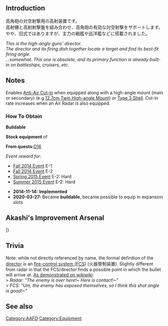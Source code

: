 {{EquipmentInfo|120}}

==Introduction==
高角砲の対空射撃用の高射装置です。<br>
高射機と高射射撃盤を組み合わせ、高角砲の有効な対空射撃をサポートします。<br>
やや、旧式ではありますが、主力の戦艦や巡洋艦などに搭載されました。

''This is the high-angle guns' director.''<br>
''The director and its firing dish together locate a target and find its best-fit firing angle.''<br>
''...somewhat. This one is obsolete, and its primary function is already built-in on battleships, cruisers, etc.''

==Notes==
Enables [[Aerial Combat#Anti-Air Cut-In|Anti-Air Cut-in]] when equipped along with a high-angle mount (main or secondary) (e.g [[12.7cm Twin High-angle Mount]]) or [[Type 3 Shell]]. Cut-in rate increases when an Air Radar is also equipped.

<div class="mw-collapsible"><h3>How To Obtain</h3>
<div class="mw-collapsible-content">
'''Buildable'''

'''Stock equipment''' of {{Ship/Link|Hatsushimo Kai Ni}}

'''From quests: '''[[Quests#D16|D16]]

''Event reward for:''
* [[Fall 2014 Event]] E-1
* [[Fall 2014 Event]] E-2
* [[Spring 2015 Event]] E-2: Hard
* [[Summer 2015 Event]] E-2: Hard

</div></div>


<div class="mw-collapsible><h3>Updates History</h3>
<div class="mw-collapsible-content>
* '''2014-11-14:''' '''Implemented'''
* '''2020-03-27:''' Became '''buildable''', became possible to equip in expansion slots
</div></div>

==Akashi's Improvement Arsenal==
{{AkashiWorkshop}}
{{AkashiWorkshopLine
|Name={{PAGENAME}}
|ItemType=AntiAircraftFireDirector
|Fuel=0
|Ammo=0
|Steel=60
|Baux=40
|Mats0-5=3/4
|Mats6-9=3/5
|Mats10=4/9
|Screws0-5=1/2
|Screws6-9=2/4
|Screws10=4/7
|EquipConsume0-5=-
|EquipConsume6-9=1x{{GreenGunDP|12.7cm Twin High-angle Mount}}
|EquipConsume10=2x{{GreenGunDP|10cm Twin High-angle Mount}}
|Sun=A<br>T<br>M
|Mon=A<br>&nbsp;<br>M
|Thu=&nbsp;<br>T<br>&nbsp;
|Fri=A<br>T<br>M
|Sat=A<br>T<br>M
|2ndShip=[[Akizuki]]<br>[[Teruzuki]]<br>[[Maya]]
|Notes=Upgrades to [[Type 94 Anti-Aircraft Fire Director]].
}}
|}

==Trivia==
Note: while not directly referenced by name, the formal definition of the [[wikipedia:Director_(military)|director]] is an [[wikipedia:Fire-control_system|fire-control system (FCS)]] (火器管制装置). Slightly different from radar in that the FCS/director finds a possible point in which the bullet will arrive ''at''. [http://wikiwiki.jp/kancolle/?91%BC%B0%B9%E2%BC%CD%C1%F5%C3%D6 As demonstrated on wikiwiki]:<br>
> ''Radar: "The enemy is over here!~ Here is contact!~"''<br>
> ''FCS: "Um, the enemy has exposed themselves, so I think this shot angle is good!~"''

==See also==
{{Equipmentlist}}
[[Category:AAFD]]
[[Category:Equipment]]